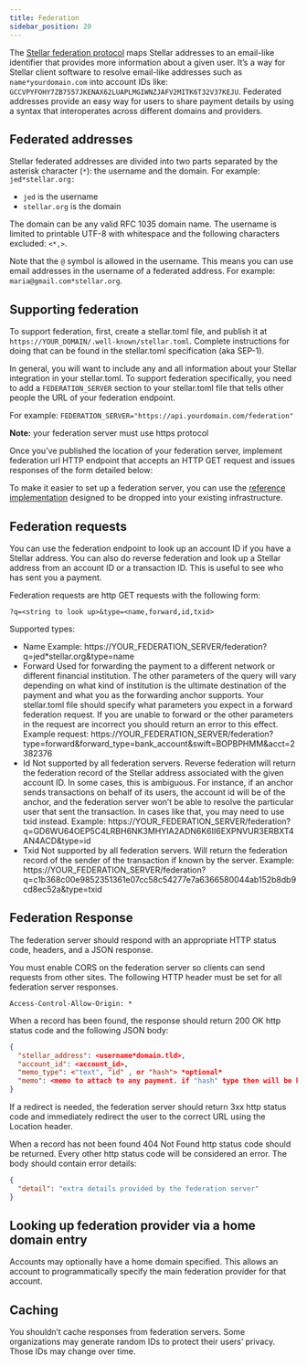 ```yaml
---
title: Federation
sidebar_position: 20
---
```


The [Stellar federation protocol](https://github.com/stellar/stellar-protocol/blob/master/ecosystem/sep-0002.md) maps Stellar addresses to an email-like identifier that provides more information about a given user. It’s a way for Stellar client software to resolve email-like addresses such as `name*yourdomain.com` into account IDs like: `GCCVPYFOHY7ZB7557JKENAX62LUAPLMGIWNZJAFV2MITK6T32V37KEJU`. Federated addresses provide an easy way for users to share payment details by using a syntax that interoperates across different domains and providers.

## Federated addresses

Stellar federated addresses are divided into two parts separated by the asterisk character (`*`): the username and the domain. For example: `jed*stellar.org:`

- `jed` is the username
- `stellar.org` is the domain

The domain can be any valid RFC 1035 domain name. The username is limited to printable UTF-8 with whitespace and the following characters excluded: `<*,>`.

Note that the `@` symbol is allowed in the username. This means you can use email addresses in the username of a federated address. For example: `maria@gmail.com*stellar.org`.

## Supporting federation

To support federation, first, create a stellar.toml file, and publish it at `https://YOUR_DOMAIN/.well-known/stellar.toml`. Complete instructions for doing that can be found in the stellar.toml specification (aka SEP-1).

In general, you will want to include any and all information about your Stellar integration in your stellar.toml. To support federation specifically, you need to add a `FEDERATION_SERVER` section to your stellar.toml file that tells other people the URL of your federation endpoint.

For example: `FEDERATION_SERVER="https://api.yourdomain.com/federation"`

**Note:** your federation server must use https protocol

Once you’ve published the location of your federation server, implement federation url HTTP endpoint that accepts an HTTP GET request and issues responses of the form detailed below:

To make it easier to set up a federation server, you can use the [reference implementation](https://github.com/stellar/go/tree/master/services/federation) designed to be dropped into your existing infrastructure.

## Federation requests

You can use the federation endpoint to look up an account ID if you have a Stellar address. You can also do reverse federation and look up a Stellar address from an account ID or a transaction ID. This is useful to see who has sent you a payment.

Federation requests are http GET requests with the following form:

`?q=<string to look up>&type=<name,forward,id,txid>`

Supported types:

- Name Example: https://YOUR_FEDERATION_SERVER/federation?q=jed\*stellar.org&type=name
- Forward Used for forwarding the payment to a different network or different financial institution. The other parameters of the query will vary depending on what kind of institution is the ultimate destination of the payment and what you as the forwarding anchor supports. Your stellar.toml file should specify what parameters you expect in a forward federation request. If you are unable to forward or the other parameters in the request are incorrect you should return an error to this effect. Example request: https://YOUR_FEDERATION_SERVER/federation?type=forward&forward_type=bank_account&swift=BOPBPHMM&acct=2382376
- Id Not supported by all federation servers. Reverse federation will return the federation record of the Stellar address associated with the given account ID. In some cases, this is ambiguous. For instance, if an anchor sends transactions on behalf of its users, the account id will be of the anchor, and the federation server won’t be able to resolve the particular user that sent the transaction. In cases like that, you may need to use txid instead. Example: https://YOUR_FEDERATION_SERVER/federation?q=GD6WU64OEP5C4LRBH6NK3MHYIA2ADN6K6II6EXPNVUR3ERBXT4AN4ACD&type=id
- Txid Not supported by all federation servers. Will return the federation record of the sender of the transaction if known by the server. Example: https://YOUR_FEDERATION_SERVER/federation?q=c1b368c00e9852351361e07cc58c54277e7a6366580044ab152b8db9cd8ec52a&type=txid

## Federation Response

The federation server should respond with an appropriate HTTP status code, headers, and a JSON response.

You must enable CORS on the federation server so clients can send requests from other sites. The following HTTP header must be set for all federation server responses.

`Access-Control-Allow-Origin: *`

When a record has been found, the response should return 200 OK http status code and the following JSON body:

```json
{
  "stellar_address": <username*domain.tld>,
  "account_id": <account_id>,
  "memo_type": <"text", "id" , or "hash"> *optional*
  "memo": <memo to attach to any payment. if "hash" type then will be base64 encoded> *optional*
}
```

If a redirect is needed, the federation server should return 3xx http status code and immediately redirect the user to the correct URL using the Location header.

When a record has not been found 404 Not Found http status code should be returned. Every other http status code will be considered an error. The body should contain error details:

```json
{
  "detail": "extra details provided by the federation server"
}
```

## Looking up federation provider via a home domain entry

Accounts may optionally have a home domain specified. This allows an account to programmatically specify the main federation provider for that account.

## Caching

You shouldn’t cache responses from federation servers. Some organizations may generate random IDs to protect their users’ privacy. Those IDs may change over time.
